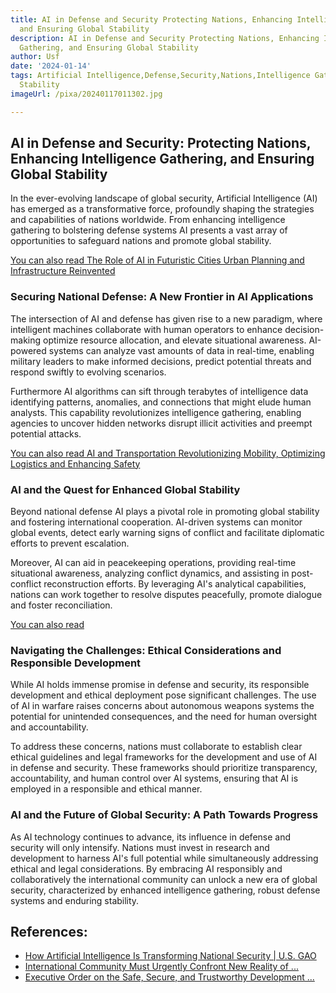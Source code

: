 ```yaml
---
title: AI in Defense and Security Protecting Nations, Enhancing Intelligence Gathering,
  and Ensuring Global Stability
description: AI in Defense and Security Protecting Nations, Enhancing Intelligence
  Gathering, and Ensuring Global Stability
author: Usf
date: '2024-01-14'
tags: Artificial Intelligence,Defense,Security,Nations,Intelligence Gathering,Global
  Stability
imageUrl: /pixa/20240117011302.jpg

---
```

## AI in Defense and Security: Protecting Nations, Enhancing Intelligence  Gathering, and Ensuring Global Stability

In the ever-evolving landscape of global security, Artificial Intelligence (AI) has emerged as a transformative force, profoundly shaping the strategies and  capabilities of  nations worldwide. From enhancing intelligence gathering to bolstering defense systems AI presents  a  vast array of opportunities to safeguard nations and promote global stability.

[You can also  read The Role of AI  in Futuristic Cities Urban Planning and Infrastructure Reinvented](The%20Role%20of%20AI%20in%20Futuristic%20Cities%20Urban%20Planning%20and%20Infrastructure%20Reinvented)


### Securing National Defense: A New  Frontier in AI  Applications

The intersection of AI and defense has given rise to a new paradigm, where intelligent machines collaborate with human operators to enhance  decision-making optimize  resource allocation, and elevate situational  awareness. AI-powered systems can analyze vast amounts of  data in real-time, enabling military leaders to make informed decisions, predict potential threats and respond swiftly  to evolving  scenarios.

Furthermore  AI algorithms can sift through  terabytes of intelligence data identifying patterns, anomalies, and connections that might elude human analysts. This capability revolutionizes intelligence gathering, enabling agencies to uncover  hidden networks  disrupt illicit activities and preempt potential  attacks.

[You can also read AI and  Transportation Revolutionizing Mobility, Optimizing Logistics and Enhancing Safety](AI%20and%20Transportation%20Revolutionizing%20Mobility%2C%20Optimizing%20Logistics%2C%20and%20Enhancing%20Safety)


### AI  and  the Quest for Enhanced Global Stability

Beyond national defense AI plays a pivotal role in promoting global stability and fostering international cooperation. AI-driven systems can monitor global events, detect early warning signs of conflict and facilitate diplomatic efforts  to  prevent escalation.

Moreover, AI can aid in peacekeeping operations, providing real-time situational awareness,  analyzing conflict dynamics, and assisting  in post-conflict reconstruction efforts. By leveraging AI's analytical capabilities, nations can work together to resolve disputes peacefully, promote dialogue and foster reconciliation.

[You can also read ]()


### Navigating the Challenges: Ethical Considerations and Responsible Development

While AI  holds immense promise in defense and  security, its responsible development and ethical deployment pose significant challenges. The use of AI  in warfare raises concerns about autonomous weapons systems the potential for unintended consequences, and the need for human oversight and accountability.

To address these  concerns, nations must collaborate to  establish clear ethical guidelines and legal frameworks  for the development and use  of AI  in defense and security. These frameworks should prioritize transparency, accountability, and human control over AI systems, ensuring that AI  is employed in a responsible and ethical manner.

### AI and the Future of Global Security: A Path Towards Progress

As AI technology continues to advance,  its influence  in defense and security will only intensify. Nations must invest in research and development to harness AI's full potential  while simultaneously addressing ethical  and  legal considerations.  By embracing AI responsibly and collaboratively the international community can unlock a new era of global security, characterized by enhanced intelligence gathering, robust  defense  systems and enduring stability.

## References:
- [How Artificial Intelligence Is Transforming National Security | U.S. GAO](https://www.gao.gov/blog/how-artificial-intelligence-transforming-national-security)
- [International Community Must Urgently Confront New Reality of ...](https://press.un.org/en/2023/sc15359.doc.htm)
- [Executive Order on the Safe, Secure, and Trustworthy Development ...](https://www.whitehouse.gov/briefing-room/presidential-actions/2023/10/30/executive-order-on-the-safe-secure-and-trustworthy-development-and-use-of-artificial-intelligence/)
